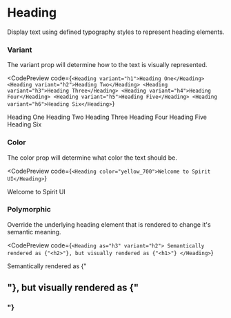 

# Heading

Display text using defined typography styles to represent heading elements.

### Variant

The variant prop will determine how to the text is visually represented.

<CodePreview
  code={`
  <Heading variant="h1">Heading One</Heading>
  <Heading variant="h2">Heading Two</Heading>
  <Heading variant="h3">Heading Three</Heading>
  <Heading variant="h4">Heading Four</Heading>
  <Heading variant="h5">Heading Five</Heading>
  <Heading variant="h6">Heading Six</Heading>
`}
>
  <Heading variant="h1">Heading One</Heading>
  <Heading variant="h2">Heading Two</Heading>
  <Heading variant="h3">Heading Three</Heading>
  <Heading variant="h4">Heading Four</Heading>
  <Heading variant="h5">Heading Five</Heading>
  <Heading variant="h6">Heading Six</Heading>
</CodePreview>

### Color

The color prop will determine what color the text should be.

<CodePreview
  code={`
  <Heading color="yellow_700">Welcome to Spirit UI</Heading>
`}
>
  <Heading color="yellow_700">Welcome to Spirit UI</Heading>
</CodePreview>

### Polymorphic

Override the underlying heading element that is rendered to change it's semantic meaning.

<CodePreview
  code={`
<Heading as="h3" variant="h2">
    Semantically rendered as {"<h2>"}, but visually rendered as {"<h1>"}
</Heading>
`}
>
 <Heading as="h3" variant="h2">Semantically rendered as {"<h2>"}, but visually rendered as {"<h3>"}</Heading>
</CodePreview>

